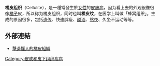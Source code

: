 '''橘皮组织'''（Cellulite），是一種常發生於[[女性|女性]]的[[皮膚病|皮膚病]]，因为看上去的外观很像很像[[橘子|橘子]]皮，所以称为橘皮组织，同时也叫'''橙皮纹'''，在医学上叫做「蜂窝组织」。生成的原因很多，包括[[遗传|遗传]]、快速胖瘦、[[酗酒|酗酒]]、[[熬夜|熬夜]]、久坐不运动等等。

==外部連結==
* [http://www.commonhealth.com.tw/article/article.action?id=5016770 擊退惱人的橘皮組織] {{Wayback|url=http://www.commonhealth.com.tw/article/article.action?id=5016770 |date=20160305034947 }}

[[Category:皮肤和皮下组织疾病|Category:皮肤和皮下组织疾病]]